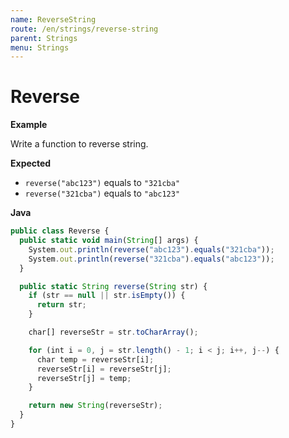 ```yaml
---
name: ReverseString
route: /en/strings/reverse-string
parent: Strings
menu: Strings
---
```


# Reverse

**Example**

Write a function to reverse string.

**Expected**

* `reverse("abc123")` equals to `"321cba"`
* `reverse("321cba")` equals to `"abc123"`

**Java**

```js
public class Reverse {
  public static void main(String[] args) {
    System.out.println(reverse("abc123").equals("321cba"));
    System.out.println(reverse("321cba").equals("abc123"));
  }

  public static String reverse(String str) {
    if (str == null || str.isEmpty()) {
      return str;
    }

    char[] reverseStr = str.toCharArray();

    for (int i = 0, j = str.length() - 1; i < j; i++, j--) {
      char temp = reverseStr[i];
      reverseStr[i] = reverseStr[j];
      reverseStr[j] = temp;
    }

    return new String(reverseStr);
  }
}
```

